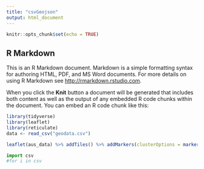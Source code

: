 ```yaml
---
title: "csvGeojson"
output: html_document
---
```


```r
knitr::opts_chunk$set(echo = TRUE)
```

## R Markdown

This is an R Markdown document. Markdown is a simple formatting syntax for authoring HTML, PDF, and MS Word documents. For more details on using R Markdown see <http://rmarkdown.rstudio.com>.

When you click the **Knit** button a document will be generated that includes both content as well as the output of any embedded R code chunks within the document. You can embed an R code chunk like this:

```r
library(tidyverse)
library(leaflet)
library(reticulate)
data <- read_csv("geodata.csv")

leaflet(aus_data) %>% addTiles() %>% addMarkers(clusterOptions = markerClusterOptions())
```

```python
import csv
#for i in csv
```
